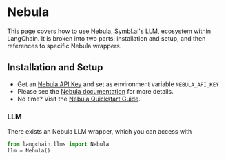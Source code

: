 # Nebula

This page covers how to use [Nebula](https://symbl.ai/nebula), [Symbl.ai](https://symbl.ai/)'s LLM, ecosystem within LangChain.
It is broken into two parts: installation and setup, and then references to specific Nebula wrappers.

## Installation and Setup

- Get an [Nebula API Key](https://info.symbl.ai/Nebula_Private_Beta.html) and set as environment variable `NEBULA_API_KEY`
- Please see the [Nebula documentation](https://docs.symbl.ai/docs/nebula-llm) for more details.
- No time? Visit the [Nebula Quickstart Guide](https://docs.symbl.ai/docs/nebula-quickstart).

### LLM

There exists an Nebula LLM wrapper, which you can access with
```python
from langchain.llms import Nebula
llm = Nebula()
```
